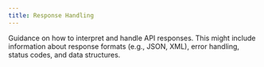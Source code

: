 ```yaml
---
title: Response Handling
---
```


Guidance on how to interpret and handle API responses. This might include information about response formats (e.g., JSON, XML), error handling, status codes, and data structures.
